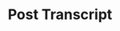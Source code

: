 ---
title: Post Transcript
description: Payload definition for the message `post_transcript`.
openapi-schema: PostTranscriptMessage
---